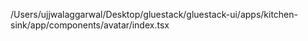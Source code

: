 /Users/ujjwalaggarwal/Desktop/gluestack/gluestack-ui/apps/kitchen-sink/app/components/avatar/index.tsx